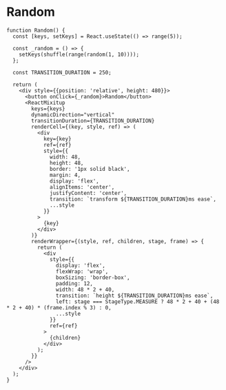 # Random

```tsx live
function Random() {
  const [keys, setKeys] = React.useState(() => range(5));

  const _random = () => {
    setKeys(shuffle(range(random(1, 10))));
  };

  const TRANSITION_DURATION = 250;

  return (
    <div style={{position: 'relative', height: 480}}>
      <button onClick={_random}>Random</button>
      <ReactMixitup
        keys={keys}
        dynamicDirection="vertical"
        transitionDuration={TRANSITION_DURATION}
        renderCell={(key, style, ref) => (
          <div
            key={key}
            ref={ref}
            style={{
              width: 48,
              height: 48,
              border: '1px solid black',
              margin: 4,
              display: 'flex',
              alignItems: 'center',
              justifyContent: 'center',
              transition: `transform ${TRANSITION_DURATION}ms ease`,
              ...style
            }}
          >
            {key}
          </div>
        )}
        renderWrapper={(style, ref, children, stage, frame) => {
          return (
            <div
              style={{
                display: 'flex',
                flexWrap: 'wrap',
                boxSizing: 'border-box',
                padding: 12,
                width: 48 * 2 + 40,
                transition: `height ${TRANSITION_DURATION}ms ease`,
                left: stage === StageType.MEASURE ? 48 * 2 + 40 + (48 * 2 + 40) * (frame.index % 3) : 0,
                ...style
              }}
              ref={ref}
            >
              {children}
            </div>
          );
        }}
      />
    </div>
  );
}
```
